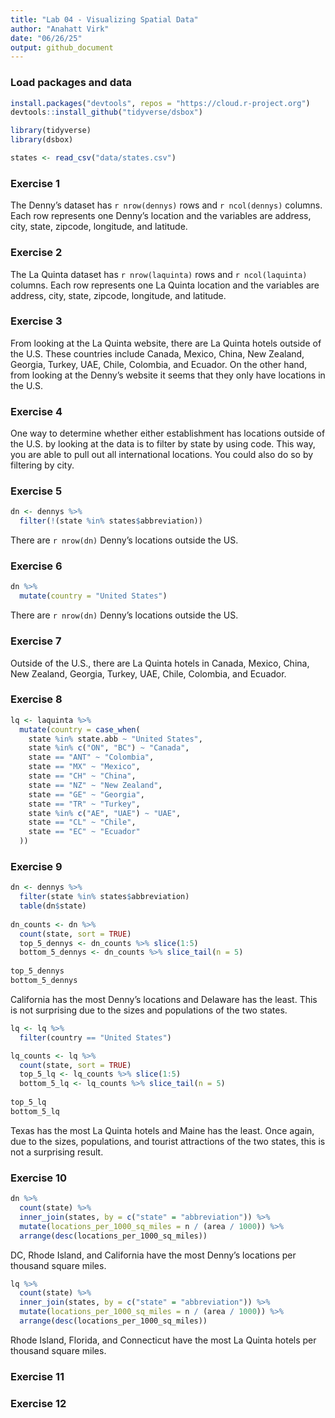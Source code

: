 ```yaml
---
title: "Lab 04 - Visualizing Spatial Data"
author: "Anahatt Virk"
date: "06/26/25"
output: github_document
---
```


### Load packages and data
```r
install.packages("devtools", repos = "https://cloud.r-project.org")
devtools::install_github("tidyverse/dsbox")
```

```r
library(tidyverse) 
library(dsbox) 
```

```r
states <- read_csv("data/states.csv")
```

### Exercise 1

The Denny's dataset has `r nrow(dennys)` rows and `r ncol(dennys)` columns. Each row represents one Denny's location and the variables are address, city, state, zipcode, longitude, and latitude. 

### Exercise 2

The La Quinta dataset has `r nrow(laquinta)` rows and `r ncol(laquinta)` columns. Each row represents one La Quinta location and the variables are address, city, state, zipcode, longitude, and latitude. 

### Exercise 3

From looking at the La Quinta website, there are La Quinta hotels outside of the U.S. These countries include Canada, Mexico, China, New Zealand, Georgia, Turkey, UAE, Chile, Colombia, and Ecuador. On the other hand, from looking at the Denny's website it seems that they only have locations in the U.S. 

### Exercise 4

One way to determine whether either establishment has locations outside of the U.S. by looking at the data is to filter by state by using code. This way, you are able to pull out all international locations. You could also do so by filtering by city. 

### Exercise 5

```r
dn <- dennys %>%
  filter(!(state %in% states$abbreviation))
```

There are `r nrow(dn)` Denny’s locations outside the US.

### Exercise 6

```r
dn %>%
  mutate(country = "United States")
```

There are `r nrow(dn)` Denny’s locations outside the US.

### Exercise 7

Outside of the U.S., there are La Quinta hotels in Canada, Mexico, China, New Zealand, Georgia, Turkey, UAE, Chile, Colombia, and Ecuador.

### Exercise 8

```r
lq <- laquinta %>% 
  mutate(country = case_when(
    state %in% state.abb ~ "United States",
    state %in% c("ON", "BC") ~ "Canada",
    state == "ANT" ~ "Colombia",
    state == "MX" ~ "Mexico", 
    state == "CH" ~ "China",
    state == "NZ" ~ "New Zealand",
    state == "GE" ~ "Georgia",
    state == "TR" ~ "Turkey",
    state %in% c("AE", "UAE") ~ "UAE",
    state == "CL" ~ "Chile",
    state == "EC" ~ "Ecuador"
  ))
```

### Exercise 9

```r
dn <- dennys %>%
  filter(state %in% states$abbreviation)
  table(dn$state)
  
dn_counts <- dn %>%
  count(state, sort = TRUE)
  top_5_dennys <- dn_counts %>% slice(1:5)
  bottom_5_dennys <- dn_counts %>% slice_tail(n = 5)
  
top_5_dennys
bottom_5_dennys
```

California has the most Denny's locations and Delaware has the least. This is not surprising due to the sizes and populations of the two states. 

```r
lq <- lq %>%
  filter(country == "United States")

lq_counts <- lq %>%
  count(state, sort = TRUE)
  top_5_lq <- lq_counts %>% slice(1:5)
  bottom_5_lq <- lq_counts %>% slice_tail(n = 5)
  
top_5_lq
bottom_5_lq
```

Texas has the most La Quinta hotels and Maine has the least. Once again, due to the sizes, populations, and tourist attractions of the two states, this is not a surprising result.

### Exercise 10

```r
dn %>%
  count(state) %>%
  inner_join(states, by = c("state" = "abbreviation")) %>%
  mutate(locations_per_1000_sq_miles = n / (area / 1000)) %>%
  arrange(desc(locations_per_1000_sq_miles))
```

DC, Rhode Island, and California have the most Denny's locations per thousand square miles.

```r
lq %>%
  count(state) %>%
  inner_join(states, by = c("state" = "abbreviation")) %>%
  mutate(locations_per_1000_sq_miles = n / (area / 1000)) %>%
  arrange(desc(locations_per_1000_sq_miles))
```

Rhode Island, Florida, and Connecticut have the most La Quinta hotels per thousand square miles. 

### Exercise 11



### Exercise 12